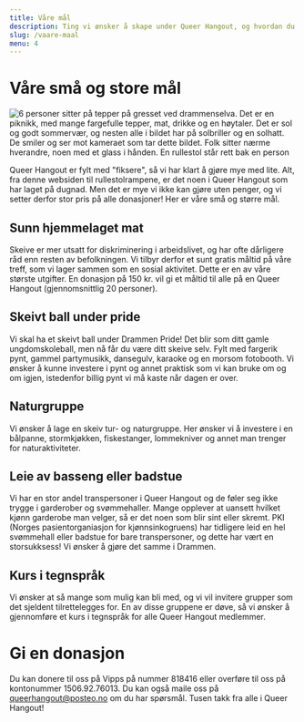 ```yaml
---
title: Våre mål
description: Ting vi ønsker å skape under Queer Hangout, og hvordan du kan hjelpe!
slug: /vaare-maal
menu: 4
---
```


# Våre små og store mål


![6 personer sitter på tepper på gresset ved drammenselva. Det er en piknikk, med mange fargefulle tepper, mat, drikke og en høytaler. Det er sol og godt sommervær, og nesten alle i bildet har på solbriller og en solhatt. De smiler og ser mot kameraet som tar dette bildet. Folk sitter nærme hverandre, noen med et glass i hånden. En rullestol står rett bak en person](../images/piknik.jpg "Foto tatt av Leona Imperatori")  
  
Queer Hangout er fylt med "fiksere", så vi har klart å gjøre mye med lite. Alt, fra denne websiden til rullestolrampene, er det noen i Queer Hangout som har laget på dugnad. Men det er mye vi ikke kan gjøre uten penger, og vi setter derfor stor pris på alle donasjoner! Her er våre små og større mål.  

  
## Sunn hjemmelaget mat  
Skeive er mer utsatt for diskriminering i arbeidslivet, og har ofte dårligere råd enn resten av befolkningen. Vi tilbyr derfor et sunt gratis måltid på våre treff, som vi lager sammen som en sosial aktivitet. Dette er en av våre største utgifter. En donasjon på 150 kr. vil gi et måltid til alle på en Queer Hangout (gjennomsnittlig 20 personer).  


## Skeivt ball under pride  
Vi skal ha et skeivt ball under Drammen Pride! Det blir som ditt gamle ungdomskoleball, men nå får du være ditt skeive selv. Fylt med fargerik pynt, gammel partymusikk, dansegulv, karaoke og en morsom fotobooth. Vi ønsker å kunne investere i pynt og annet praktisk som vi kan bruke om og om igjen, istedenfor billig pynt vi må kaste når dagen er over.  

  
## Naturgruppe  
Vi ønsker å lage en skeiv tur- og naturgruppe. Her ønsker vi å investere i en bålpanne, stormkjøkken, fiskestanger, lommekniver og annet man trenger for naturaktiviteter.  


## Leie av basseng eller badstue  
Vi har en stor andel transpersoner i Queer Hangout og de føler seg ikke trygge i garderober og svømmehaller. Mange opplever at uansett hvilket kjønn garderobe man velger, så er det noen som blir sint eller skremt. PKI (Norges pasientorganiasjon for kjønnsinkogruens) har tidligere leid en hel svømmehall eller badstue for bare transpersoner, og dette har vært en storsukksess! Vi ønsker å gjøre det samme i Drammen.  

  
## Kurs i tegnspråk
Vi ønsker at så mange som mulig kan bli med, og vi vil invitere grupper som det sjeldent tilrettelegges for. En av disse gruppene er døve, så vi ønsker å gjennomføre et kurs i tegnspråk for alle Queer Hangout medlemmer.  

  
# Gi en donasjon  
Du kan donere til oss på Vipps på nummer 818416 eller overføre til oss på kontonummer 1506.92.76013. Du kan også maile oss på [queerhangout@posteo.no](mailto:queerhangout@posteo.no) om du har spørsmål. Tusen takk fra alle i Queer Hangout!  
